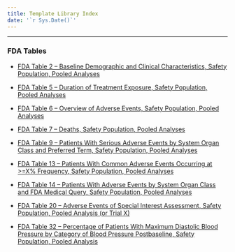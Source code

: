 ```yaml
---
title: Template Library Index
date: '`r Sys.Date()`'
---
```


------------------------------------------------------------------------

### **FDA Tables**
-   [FDA Table 2 -- Baseline Demographic and Clinical Characteristics, Safety Population, Pooled Analyses](table-templates/template-table_02.qmd)

-   [FDA Table 5 -- Duration of Treatment Exposure, Safety Population, Pooled Analyses](table-templates/template-table_05.qmd)

-   [FDA Table 6 -- Overview of Adverse Events, Safety Population, Pooled Analyses](table-templates/template-table_06.qmd)

-   [FDA Table 7 -- Deaths, Safety Population, Pooled Analyses](table-templates/template-table_07.qmd)

-   [FDA Table 9 -- Patients With Serious Adverse Events by System Organ Class and Preferred Term, Safety Population, Pooled Analyses](table-templates/template-table_09.qmd)

-   [FDA Table 13 -- Patients With Common Adverse Events Occurring at >=X% Frequency, Safety Population, Pooled Analyses](table-templates/template-table_13.qmd)

-   [FDA Table 14 -- Patients With Adverse Events by System Organ Class and FDA Medical Query, Safety Population, Pooled Analyses](table-templates/template-table_14.qmd)

-   [FDA Table 20 -- Adverse Events of Special Interest Assessment, Safety Population, Pooled Analysis (or Trial X)](table-templates/template-table_20.qmd)

-   [FDA Table 32 -- Percentage of Patients With Maximum Diastolic Blood Pressure by Category of Blood Pressure Postbaseline, Safety Population, Pooled Analysis](table-templates/template-table_32.qmd)

